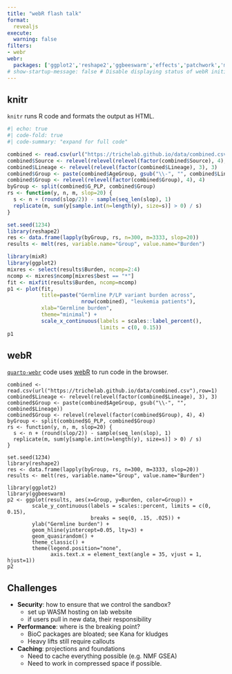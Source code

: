 ```yaml
---
title: "webR flash talk"
format: 
  revealjs
execute: 
  warning: false
filters:
- webr
webr:
  packages: ['ggplot2','reshape2','ggbeeswarm','effects','patchwork','mixR']
# show-startup-message: false # Disable displaying status of webR initialization
---
```



## knitr 

`knitr` runs R code and formats the output as HTML. 

```r
#| echo: true
#| code-fold: true
#| code-summary: "expand for full code"

combined <- read.csv(url("https://trichelab.github.io/data/combined.csv"),row=1)
combined$Source <- relevel(relevel(relevel(factor(combined$Source), 4), 4), 4)
combined$Lineage <- relevel(relevel(factor(combined$Lineage), 3), 3)
combined$Group <- paste(combined$AgeGroup, gsub("\\-", "", combined$Lineage))
combined$Group <- relevel(relevel(factor(combined$Group), 4), 4)
byGroup <- split(combined$G_PLP, combined$Group)
rs <- function(y, n, m, slop=20) {
  s <- n + (round(slop/2)) - sample(seq_len(slop), 1)
  replicate(m, sum(y[sample.int(n=length(y), size=s)] > 0) / s)
}

set.seed(1234)
library(reshape2)
res <- data.frame(lapply(byGroup, rs, n=300, m=3333, slop=20)) 
results <- melt(res, variable.name="Group", value.name="Burden")

library(mixR) 
library(ggplot2)
mixres <- select(results$Burden, ncomp=2:4)
ncomp <- mixres$ncomp[mixres$best == "*"]
fit <- mixfit(results$Burden, ncomp=ncomp)
p1 <- plot(fit, 
           title=paste("Germline P/LP variant burden across", 
                        nrow(combined), "leukemia patients"), 
           xlab="Germline burden",
           theme="minimal") + 
           scale_x_continuous(labels = scales::label_percent(), 
                              limits = c(0, 0.15))
p1
```


## webR

[`quarto-webr`](https://github.com/coatless/quarto-webr) code uses [webR](https://docs.r-wasm.org/webr/latest/) to run code in the browser. 

```webr-r
combined <- read.csv(url("https://trichelab.github.io/data/combined.csv"),row=1)
combined$Lineage <- relevel(relevel(factor(combined$Lineage), 3), 3)
combined$Group <- paste(combined$AgeGroup, gsub("\\-", "", combined$Lineage))
combined$Group <- relevel(relevel(factor(combined$Group), 4), 4)
byGroup <- split(combined$G_PLP, combined$Group)
rs <- function(y, n, m, slop=20) {
  s <- n + (round(slop/2)) - sample(seq_len(slop), 1)
  replicate(m, sum(y[sample.int(n=length(y), size=s)] > 0) / s)
}

set.seed(1234)
library(reshape2)
res <- data.frame(lapply(byGroup, rs, n=300, m=3333, slop=20)) 
results <- melt(res, variable.name="Group", value.name="Burden")

library(ggplot2)
library(ggbeeswarm)
p2 <- ggplot(results, aes(x=Group, y=Burden, color=Group)) + 
        scale_y_continuous(labels = scales::percent, limits = c(0, 0.15),
                           breaks = seq(0, .15, .025)) + 
        ylab("Germline burden") +
        geom_hline(yintercept=0.05, lty=3) + 
        geom_quasirandom() + 
        theme_classic() + 
        theme(legend.position="none", 
              axis.text.x = element_text(angle = 35, vjust = 1, hjust=1))
p2
```


## Challenges

* **Security**: how to ensure that we control the sandbox?
  - set up WASM hosting on lab website
  - if users pull in new data, their responsibility

* **Performance**: where is the breaking point? 
  - BioC packages are bloated; see Kana for kludges
  - Heavy lifts still require callouts 

* **Caching**: projections and foundations
  - Need to cache everything possible (e.g. NMF GSEA)
  - Need to work in compressed space if possible.

